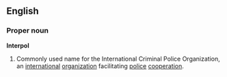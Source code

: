 {{wikipedia}}
==English==

===Proper noun===
'''Interpol'''

# Commonly used name for the  International Criminal Police Organization,  an [[international]] [[organization]] facilitating [[police]] [[cooperation]].